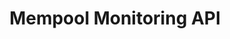 ---
title: Mempool Monitoring API
url: https://www.postman.com/go-maestro/maestro-api/documentation/p2pmda6/bitcoin-mempool-monitoring-api
---